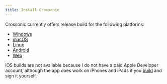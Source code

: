 ```yaml
---
title: Install Crossonic
---
```


Crossonic currently offers release build for the following platforms:

- [Windows](/app/install/windows)
- [macOS](/app/install/macos)
- [Linux](/app/install/linux)
- [Android](/app/install/android)
- [Web](/app/install/web)

iOS builds are not available because I do not have a paid Apple Developer account, although the app does work on
iPhones and iPads if you [build](https://github.com/juho05/crossonic#ios) and sign it yourself.
